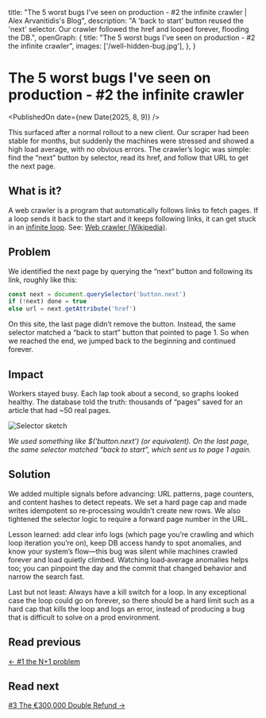   title:
    "The 5 worst bugs I've seen on production - #2 the infinite crawler | Alex Arvanitidis's Blog",
  description:
    "A 'back to start' button reused the 'next' selector. Our crawler followed the href and looped forever, flooding the DB.",
  openGraph: {
    title: "The 5 worst bugs I've seen on production - #2 the infinite crawler",
    images: ['/well-hidden-bug.jpg'],
  },
}


# The 5 worst bugs I've seen on production - #2 the infinite crawler

<PublishedOn date={new Date(2025, 8, 9)} />

<Cover src="/well-hidden-bug.jpg" alt="" caption="" />

This surfaced after a normal rollout to a new client. Our scraper had been stable for months, but suddenly the machines were stressed and showed a high load average, with no obvious errors. The crawler’s logic was simple: find the “next” button by selector, read its href, and follow that URL to get the next page.

## What is it?

A web crawler is a program that automatically follows links to fetch pages. If a loop sends it back to the start and it keeps following links, it can get stuck in an [infinite loop](https://en.wikipedia.org/wiki/Infinite_loop). See: [Web crawler (Wikipedia)](https://en.wikipedia.org/wiki/Web_crawler).

## Problem

We identified the next page by querying the “next” button and following its link, roughly like this:

```js
const next = document.querySelector('button.next')
if (!next) done = true
else url = next.getAttribute('href')
```

On this site, the last page didn’t remove the button. Instead, the same selector matched a “back to start” button that pointed to page 1. So when we reached the end, we jumped back to the beginning and continued forever.

## Impact

Workers stayed busy. Each lap took about a second, so graphs looked healthy. The database told the truth: thousands of “pages” saved for an article that had ~50 real pages.

![Selector sketch](/infinite-crawler-selector.svg)

_We used something like $('button.next') (or equivalent). On the last page, the same selector matched “back to start”, which sent us to page 1 again._

## Solution

We added multiple signals before advancing: URL patterns, page counters, and content hashes to detect repeats. We set a hard page cap and made writes idempotent so re‑processing wouldn’t create new rows. We also tightened the selector logic to require a forward page number in the URL.

Lesson learned: add clear info logs (which page you’re crawling and which loop iteration you’re on), keep DB access handy to spot anomalies, and know your system’s flow—this bug was silent while machines crawled forever and load quietly climbed. Watching load‑average anomalies helps too; you can pinpoint the day and the commit that changed behavior and narrow the search fast.

Last but not least: Always have a kill switch for a loop. In any exceptional case the loop could go on forever, so there should be a hard limit such as a hard cap that kills the loop and logs an error, instead of producing a bug that is difficult to solve on a prod environment.

## Read previous

[← #1 the N+1 problem](/blog/worst-bugs-n-plus-one)

## Read next

[#3 The €300,000 Double Refund →](/blog/worst-bugs-double-refund-300k)
